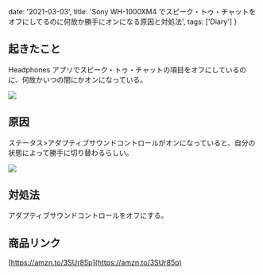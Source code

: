  date: '2021-03-03',
  title:
    'Sony WH-1000XM4 でスピーク・トゥ・チャットをオフにしてるのに何故か勝手にオンになる原因と対処法',
  tags: ['Diary']
}

## 起きたこと

Headphones アプリでスピーク・トゥ・チャットの項目をオフにしているのに、何故かいつの間にかオンになっている。

<Image src="/assets/Sony-WH-1000XM4-Screenshot01.jpg" />

## 原因

ステータス>アダプティブサウンドコントロールがオンになっていると、自分の状態によって勝手に切り替わるらしい。

<Image src="/assets/Sony-WH-1000XM4-Screenshot02.jpg" />

## 対処法

アダプティブサウンドコントロールをオフにする。

## 商品リンク

[https://amzn.to/3SUr85p](https://amzn.to/3SUr85p)
